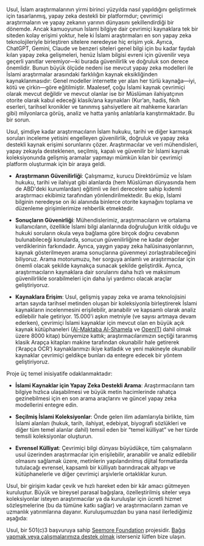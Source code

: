 Usul, İslam araştırmalarının yirmi birinci yüzyılda nasıl yapıldığını geliştirmek için tasarlanmış, yapay zeka destekli bir platformdur; çevrimiçi araştırmaların ve yapay zekanın yarının dünyasını şekillendirdiği bir dönemde. Ancak kamuoyunun İslami bilgiye dair çevrimiçi kaynaklara tek bir siteden kolay erişimi yoktur, hele ki İslami araştırmaları en son yapay zeka teknolojileriyle birleştiren sitelere neredeyse hiç erişim yok. Ayrıca, ChatGPT, Gemini, Claude ve benzeri siteleri genel bilgi için bu kadar faydalı kılan yapay zeka gelişmeleri, henüz İslam bilgisi evreni için güvenilir veya geçerli yanıtlar veremiyor—ki burada güvenilirlik ve doğruluk son derece önemlidir. Bunun büyük ölçüde nedeni ise mevcut yapay zeka modelleri ile İslami araştırmalar arasındaki farklılığın kaynak eksikliğinden kaynaklanmasıdır: Genel modeller internette yer alan her türlü kaynağa—iyi, kötü ve çirkin—göre eğitilmiştir. Maalesef, çoğu İslami kaynak çevrimiçi olarak mevcut değildir ve mevcut olanlar ise bir Müslüman ilahiyatçının otorite olarak kabul edeceği klasik/ana kaynakları (Kur’an, hadis, fıkıh eserleri, tarihsel kronikler ve tanınmış şahsiyetlere ait mahkeme kararları gibi) milyonlarca görüş, analiz ve hatta yanlış anlatılarla karıştırmaktadır. Bu bir sorun.

Usul, şimdiye kadar araştırmacıların İslam hukuku, tarihi ve diğer karmaşık soruları inceleme yetisini engelleyen güvenilirlik, doğruluk ve yapay zeka destekli kaynak erişimi sorunlarını çözer. Araştırmacılar ve veri mühendisleri, yapay zekayla desteklenen, seçilmiş, kapalı ve güvenilir bir İslami kaynak koleksiyonunda gelişmiş aramalar yapmayı mümkün kılan bir çevrimiçi platform oluşturmak için bir araya geldi.

- **Araştırmanın Güvenilirliği**: Çalışmamız, kurucu Direktörümüz ve İslam hukuku, tarihi ve ilahiyat gibi alanlarda (hem Müslüman dünyasında hem de ABD'deki kurumlardan) eğitimli ve ileri derecelere sahip kıdemli araştırmacı ekibimiz tarafından yönlendirilmektedir. Bu ekip, İslami bilginin neredeyse on iki alanında binlerce otorite kaynağını toplama ve düzenleme girişimlerimize rehberlik etmektedir.

- **Sonuçların Güvenirliği**: Mühendislerimiz, araştırmacıların ve ortalama kullanıcıların, özellikle İslami bilgi alanlarında doğruluğun kritik olduğu ve hukuki soruların okula veya bağlama göre birçok doğru cevabının bulunabileceği konularda, sonucun güvenilirliğine ne kadar değer verdiklerinin farkındadır. Ayrıca, yaygın yapay zeka halüsinasyonlarının, kaynak gösterilmeyen arama sonuçlarına güvenmeyi zorlaştırabileceğini biliyoruz. Arama motorumuzu, her sorguya anlamlı ve araştırmacılar için önemli olacak şekilde kaynakça sunacak şekilde geliştirdik. Ayrıca, araştırmacıların kaynaklara dair sorularını daha hızlı ve maksimum güvenilirlikle sorabilmeleri için daha iyi yardımcı olacak araçlar geliştiriyoruz.

- **Kaynaklara Erişim**: Usul, gelişmiş yapay zeka ve arama teknolojisini artan sayıda tarihsel metinden oluşan bir koleksiyonla birleştirerek İslami kaynakların incelenmesini erişilebilir, aranabilir ve kapsamlı olarak analiz edilebilir hale getiriyor. 15.000'i aşkın metniyle (ve sayısı artmaya devam ederken), çevrimiçi İslami kaynaklar için mevcut olan en büyük açık kaynak kütüphaneleri ([Al-Maktaba Al-Shamela](https://shamela.ws/) ve [OpenITI](https://openiti.org/) dahil olmak üzere 8000 kitap) bünyemize kattık; araştırmacılarımızın seçtiği taranmış klasik Arapça kitapları makine tarafından okunabilir hale getirerek (‘Arapça OCR’) kaynaklarımızı ikiye katladık ve yeni makineyle okunabilir kaynaklar çevrimiçi geldikçe bunları da entegre edecek bir yöntem geliştiriyoruz.

Proje üç temel inisiyatife odaklanmaktadır:

- **İslami Kaynaklar için Yapay Zeka Destekli Arama**: Araştırmacıların tam bilgiye hızlıca ulaşabilmesi ve büyük metin hacimlerinde rahatça gezinebilmesi için en son arama araçlarını ve güncel yapay zeka modellerini entegre edin.

- **Seçilmiş İslami Koleksiyonlar**: Önde gelen ilim adamlarıyla birlikte, tüm İslami alanları (hukuk, tarih, ilahiyat, edebiyat, biyografi sözlükleri ve diğer tüm temel alanlar dahil) temsil eden bir “temel külliyat” ve her türde temsili koleksiyonlar oluşturun.

- **Evrensel Külliyat**: Çevrimiçi bilgi dünyası büyüdükçe, tüm çalışmaların usul üzerinden araştırmacılar için erişilebilir, aranabilir ve analiz edilebilir olmasını sağlamak üzere, metinlerin yapılandırılmış dijital formatlarda tutulacağı evrensel, kapsamlı bir külliyatı barındıracak altyapı ve kütüphanelerle ve diğer çevrimiçi arşivlerle ortaklıklar kurun.

Usul, bir girişim kadar çevik ve hızlı hareket eden bir kâr amacı gütmeyen kuruluştur. Büyük ve bireysel parasal bağışlara, özelleştirilmiş siteler veya koleksiyonlar isteyen araştırmacılar ya da kuruluşlar için ücretli hizmet sözleşmelerine (bu da tümüne katkı sağlar) ve araştırmacıların zaman ve uzmanlık yatırımlarına dayanır. Kuruluşumuzdan bu yana nasıl ilerlediğimiz aşağıda:

Usul, bir 501(c)3 başvuruya sahip [Seemore Foundation](https://digitalseem.org) projesidir. [Bağış yapmak veya çalışmalarımıza destek olmak](/donate) isterseniz lütfen bize ulaşın.
